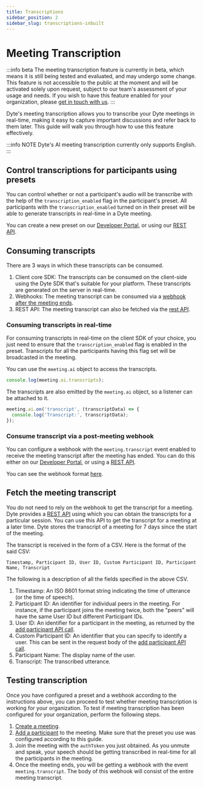 ```yaml
---
title: Transcriptions
sidebar_position: 2
sidebar_slug: transcriptions-inbuilt
---
```


# Meeting Transcription

:::info beta
The meeting transcription feature is currently in beta, which means it is still being tested and evaluated, and may undergo some change. This feature is not accessible to the public at the moment and will be activated solely upon request, subject to our team's assessment of your usage and needs. If you wish to have this feature enabled for your organization, please [get in touch with us](https://dyte.io/contact).
:::

Dyte's meeting transcription allows you to transcribe your Dyte meetings in real-time, making it easy to capture important discussions and refer back to them later.
This guide will walk you through how to use this feature effectively.

:::info NOTE
Dyte's AI meeting transcription currently only supports English.
:::

## Control transcriptions for participants using presets

You can control whether or not a participant's audio will be transcribe with the help of the `transcription_enabled` flag in the participant's preset.
All participants with the `transcription_enabled` turned on in their preset will be able to generate transcripts in real-time in a Dyte meeting.

You can create a new preset on our [Developer Portal](https://dev.dyte.io/presets), or using our [REST API](/api#/operations/post-presets).

## Consuming transcripts

There are 3 ways in which these transcripts can be consumed.

1. Client core SDK: The transcripts can be consumed on the client-side using the Dyte SDK that's suitable for your platform. These transcripts are generated on the server in real-time.
2. Webhooks: The meeting transcript can be consumed via a [webhook after the meeting ends](#consume-transcript-via-a-post-meeting-webhook).
3. REST API: The meeting transcript can also be fetched via the [rest API](/api#/operations/GetSessionTranscript).

### Consuming transcripts in real-time

For consuming transcripts in real-time on the client SDK of your choice, you just need to ensure that the `transcription_enabled` flag is enabled in the preset.
Transcripts for all the participants having this flag set will be broadcasted in the meeting.

You can use the `meeting.ai` object to access the transcripts.

```ts
console.log(meeting.ai.transcripts);
```

The transcripts are also emitted by the `meeting.ai` object, so a listener can be attached to it.

```ts
meeting.ai.on('transcript', (transcriptData) => {
  console.log('Transcript:', transcriptData);
});
```

### Consume transcript via a post-meeting webhook

You can configure a webhook with the `meeting.transcript` event enabled to receive the meeting transcript after the meeting has ended.
You can do this either on our [Developer Portal](https://dev.dyte.io/webhooks), or using a [REST API](/api#/operations/addWebhook).

You can see the webhook format [here](/guides/capabilities/webhooks/webhook-events#meetingtranscript).

## Fetch the meeting transcript

You do not need to rely on the webhook to get the transcript for a meeting. Dyte provides a [REST API](/api#/operations/GetSessionTranscript) using which you can obtain the transcripts for a particular session.
You can use this API to get the transcript for a meeting at a later time. Dyte stores the transcript of a meeting for 7 days since the start of the meeting.

The transcript is received in the form of a CSV. Here is the format of the said CSV:

```csv
Timestamp, Participant ID, User ID, Custom Participant ID, Participant Name, Transcript
```

The following is a description of all the fields specified in the above CSV.

1. Timestamp: An ISO 8601 format string indicating the time of utterance (or the time of speech).
2. Participant ID: An identifier for individual peers in the meeting. For instance, if the participant joins the meeting twice, both the "peers" will have the same User ID but different Participant IDs.
3. User ID: An identifier for a participant in the meeting, as returned by the [add participant API call](/api#/operations/add_participant#response-body).
4. Custom Participant ID: An identifier that you can specify to identify a user. This can be sent in the request body of the [add participant API call](/api#/operations/add_participant#request-body).
5. Participant Name: The display name of the user.
6. Transcript: The transcribed utterance.

## Testing transcription

Once you have configured a preset and a webhook according to the instructions above, you can proceed to test whether meeting transcription is working for your organization.
To test if meeting transcription has been configured for your organization, perform the following steps.

1. [Create a meeting](/api#/operations/create_meeting).
2. [Add a participant](/api#/operations/add_participant) to the meeting. Make sure that the preset you use was configured according to this guide.
3. Join the meeting with the `authToken` you just obtained. As you unmute and speak, your speech should be getting transcribed in real-time for all the participants in the meeting.
4. Once the meeting ends, you will be getting a webhook with the event `meeting.transcript`. The body of this webhook will consist of the entire meeting transcript.

<head>
  <title>Transcriptions Guide</title>
</head>
